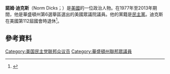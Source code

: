 '''諾姆·迪克斯'''（Norm Dicks；{{bd|1940年|12月16日}}）是[[美國|美國]]的一位政治人物。在1977年至2013年期間，他是華盛頓州第6選舉區選出的美國眾議院議員。他的黨籍是[[民主黨_(美國)|民主黨]]。迪克斯在美國第112屆國會時退休<ref>{{cite web|url=http://www.house.gov/apps/list/speech/wa06_dicks/morenews1/march2.shtml|title=U.S. Rep. Norm Dicks will not seek Re-Election|date=March 2, 2012|accessdate=March 2, 2012|first=Norm|last=Dicks|deadurl=yes|archiveurl=https://web.archive.org/web/20120304051019/http://www.house.gov/apps/list/speech/wa06_dicks/morenews1/march2.shtml|archivedate=2012年3月4日}}</ref>。
== 參考資料 ==
{{reflist}}
[[Category:美国民主党联邦众议员|Category:美国民主党联邦众议员]]
[[Category:華盛頓州聯邦眾議員|Category:華盛頓州聯邦眾議員]]